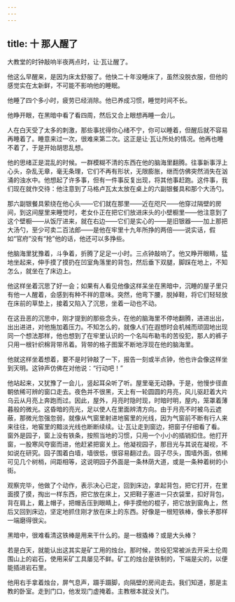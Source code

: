 ```yaml
---
---
---
```

title: 十 那人醒了
---




大教堂的时钟敲响半夜两点时，让·瓦让醒了。

他这么早醒来，是因为床太舒服了。他快二十年没睡床了，虽然没脱衣服，但他的感觉实在太新鲜，不可能不影响他的睡眠。

他睡了四个多小时，疲劳已经消除。他已养成习惯，睡觉时间不长。

他睁开眼，在黑暗中看了看四周，然后又合上眼想再睡一会儿。

人在白天受了太多的刺激，那些事扰得你心绪不宁，你可以睡着，但醒后就不容易再睡着了。睡意来过一次，很难来第二次。这正是让·瓦让所处的情况。他再也睡不着了，于是开始胡思乱想。

他的思绪正是混乱的时候。一群模糊不清的东西在他的脑海里翻腾。往事新事浮上心头，杂乱无章，毫无条理，它们不再有形状，无限膨胀，继而仿佛突然消失在汹涌的浊水中。他想起了许多事，但有一件事反复出现，将其他事赶跑。这件事，我们现在就作交待：他注意到了马格卢瓦太太放在桌上的六副银餐具和那个大汤勺。

那六副银餐具萦绕在他心头——它们就在那里——近在咫尺——他穿过隔壁的房间，到这间屋里来睡觉时，老女仆正在把它们放进床头的小壁橱里——他注意到了这个壁橱——从饭厅进来，就在右边——它们是实心的——是旧银器——加上那把大汤勺，至少可卖二百法郎——是他在牢里十九年所挣的两倍——说实话，假如“官府”没有“抢”他的话，他还可以多挣些。

他脑海里犹豫着，斗争着，折腾了足足一小时。三点钟敲响了。他又睁开眼睛，猛地坐起来，伸手摸了摸扔在凹室角落里的背包，然后垂下双腿，脚踩在地上，不知怎么，就坐在了床边上。

他这样坐着沉思了好一会；如果有人看见他像这样呆坐在黑暗中，沉睡的屋子里只有他一人醒着，会感到有种不祥的意味。突然，他弯下腰，脱掉鞋，将它们轻轻放在床前的草垫上，接着又陷入了沉思，坐着一动也不动。

在这丑恶的沉思中，刚才提到的那些念头，在他的脑海里不停地翻腾，进进出出，出出进进，对他施加着压力。不知怎么的，就像人们在遐想时会机械而顽固地出现同一个想法那样，他也想到了在牢里认识的一个名叫布勒韦的苦役犯，那人的裤子只用一根针织棉背带吊着。背带的格子图案不断地浮现在他的脑海里。

他就这样坐着想着，要不是时钟敲了一下，报告一刻或半点钟，他也许会像这样坐到天明。这钟声仿佛在对他说：“行动吧！”

他站起来，又犹豫了一会儿，竖起耳朵听了听。屋里毫无动静。于是，他慢步径直朝依稀可辨的窗口走去。夜色并不很黑，天上有一轮圆圆的月亮，风儿驱赶着大片乌云从月亮上奔跑而过。因此，屋外，月亮时隐时现，时暗时明，屋内，笼罩着薄暮般的微光。这昏暗的亮光，足以使人在里面辨清方向。由于月亮不时被乌云遮蔽，那微光忽强忽弱，就像从气窗里射进地窖里的光线，因为气窗前不断有行人来来往往，地窖里的黯淡光线也断断续续。让·瓦让走到窗边，把窗子仔细看了看。窗外是园子，窗上没有铁条，按照当地的习惯，只用一个小小的插销扣住。他打开窗，一股寒风夺窗而进，他赶紧把窗关上。他凝视园子，那目光与其说在凝视，不如说在研究。园子围着白墙，墙很低，很容易翻过去。园子尽头，围墙外面，依稀可见几个树梢，间距相等，这说明园子外面是一条林荫大道，或是一条种着树的小街。

观察完毕，他做了个动作，表示决心已定，回到床边，拿起背包，把它打开，在里面摸了摸，掏出一样东西，把它放在床上，又把鞋子塞进一只衣袋里，扣好背包，背在肩上，戴上帽子，把帽舌压到眼睛上，伸手摸他的棍子，把它放到窗角上，然后又回到床边，坚定地抓住刚才放在床上的东西。好像是一根短铁棒，像长矛那样一端磨得很尖。

黑暗中，很难看清这铁棒是用来干什么的。是一根撬棒？或是大头棒？

若是白天，就能认出这其实是矿工用的烛台。那时候，苦役犯常被派去开采土伦周围山上的岩石，使用采矿工具屡见不鲜。矿工的烛台是铁制的，下端是尖的，以便能插进岩石里。

他用右手拿着烛台，屏气息声，蹑手蹑脚，向隔壁的房间走去。我们知道，那是主教的卧室。走到门口，他发现门虚掩着。主教根本就没关门。